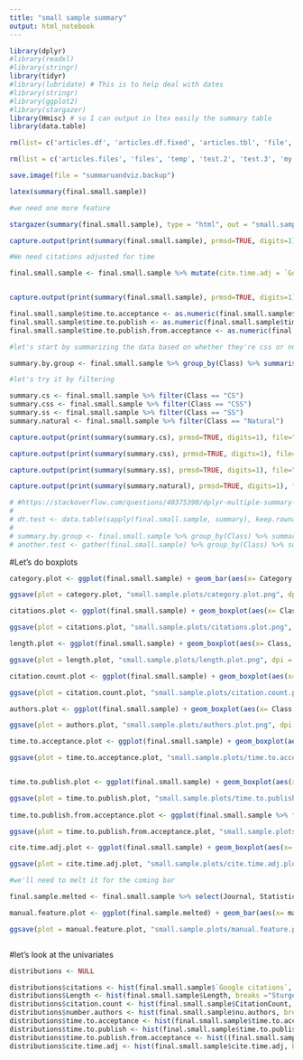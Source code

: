 ---
title: "small sample summary"
output: html_notebook
---

```{r}
library(dplyr)
#library(readxl)
#library(stringr)
library(tidyr)
#library(lubridate) # This is to help deal with dates
#library(stringr)
#library(ggplot2)
#library(stargazer)
library(Hmisc) # so I can output in ltex easily the summary table
library(data.table)


```


```{r}
rm(list= c('articles.df', 'articles.df.fixed', 'articles.tbl', 'file', 'manual.data', 'small.sample.data', 'small.sample.data.join', 'tbl', 'test', 'the.df', 'the.df.fixed', 'wos.articles.subframe'))

rm(list = c('articles.files', 'files', 'temp', 'test.2', 'test.3', 'my.time.format'))

save.image(file = "summaruandviz.backup")

latex(summary(final.small.sample))

#we need one more feature 

stargazer(summary(final.small.sample), type = "html", out = "small.sample.summary.doc")

capture.output(print(summary(final.small.sample), prmsd=TRUE, digits=1), file="small.sample.summary.txt")

#We need citations adjusted for time

final.small.sample <- final.small.sample %>% mutate(cite.time.adj = `Google citations` / as.integer(difftime('2019-06-01', Issue, units = "weeks")))


capture.output(print(summary(final.small.sample), prmsd=TRUE, digits=1), file="small.sample.summary.txt")
```

```{r}

final.small.sample$time.to.acceptance <- as.numeric(final.small.sample$time.to.acceptance)
final.small.sample$time.to.publish <- as.numeric(final.small.sample$time.to.publish)
final.small.sample$time.to.publish.from.acceptance <- as.numeric(final.small.sample$time.to.publish.from.acceptance)

#let's start by summarizing the data based on whether they're css or not. 

summary.by.group <- final.small.sample %>% group_by(Class) %>% summarise_if(is.numeric, .funs = c(min,  median, mean, max))

#let's try it by filtering

summary.cs <- final.small.sample %>% filter(Class == "CS") 
summary.css <- final.small.sample %>% filter(Class == "CSS") 
summary.ss <- final.small.sample %>% filter(Class == "SS") 
summary.natural <- final.small.sample %>% filter(Class == "Natural") 

capture.output(print(summary(summary.cs), prmsd=TRUE, digits=1), file="summary.cs.txt")

capture.output(print(summary(summary.css), prmsd=TRUE, digits=1), file="summary.css.txt")

capture.output(print(summary(summary.ss), prmsd=TRUE, digits=1), file="summary.ss.txt")

capture.output(print(summary(summary.natural), prmsd=TRUE, digits=1), file="summary.natural.txt")

# #https://stackoverflow.com/questions/40375390/dplyr-multiple-summary-functions
# 
# dt.test <- data.table(sapply(final.small.sample, summary), keep.rownames = T) 
# 
# summary.by.group <- final.small.sample %>% group_by(Class) %>% summarise_if(is.numeric, funs(summary))
# another.test <- gather(final.small.sample) %>% group_by(Class) %>% summarise_all(funs(min,max))

```

#Let's do boxplots

```{r}

category.plot <- ggplot(final.small.sample) + geom_bar(aes(x= Category, fill = Class, label = Category), stat = "count") + theme_light(base_size = 12) + xlab("Editor Assigned Category") + ylab("Frequency") + ggtitle("Classification Given Category (2016-2019)") + theme(plot.title = element_text(hjust = 0.5), axis.text.x = element_text(angle = 45, hjust = 1.5, size = 5)) 

ggsave(plot = category.plot, "small.sample.plots/category.plot.png", dpi = 600, width = 9,  height = 5, units = 'in')

citations.plot <- ggplot(final.small.sample) + geom_boxplot(aes(x= Class, y = `Google citations`, color = Class)) + theme_light(base_size = 14, family = "Helvetica Serif") + xlab("Classification") + ylab("Google Citations") + ggtitle("Citations (2016-2019)") + theme(plot.title = element_text(hjust = 0.5))

ggsave(plot = citations.plot, "small.sample.plots/citations.plot.png", dpi = 600, width = 6,  height = 5, units = 'in')

length.plot <- ggplot(final.small.sample) + geom_boxplot(aes(x= Class, y = Length, color = Class)) + theme_light(base_size = 14) + xlab("Classification") + ylab("Length (pages)") + ggtitle("Length (2016-2019)") + theme(plot.title = element_text(hjust = 0.5))

ggsave(plot = length.plot, "small.sample.plots/length.plot.png", dpi = 600, width = 6,  height = 5, units = 'in')

citation.count.plot <- ggplot(final.small.sample) + geom_boxplot(aes(x= Class, y = CitationCount, color = Class)) + theme_light(base_size = 14) + xlab("Classification") + ylab("Papers Cited") + ggtitle("Papers Cited (2016-2019)") + theme(plot.title = element_text(hjust = 0.5))

ggsave(plot = citation.count.plot, "small.sample.plots/citation.count.plot.png", dpi = 600, width = 6,  height = 5, units = 'in')

authors.plot <- ggplot(final.small.sample) + geom_boxplot(aes(x= Class, y= nu.authors, color = Class)) + theme_light(base_size = 14) + xlab("Classification") + ylab("Number of Authors") + ggtitle("Number of Authors on a Paper (2016-2019)") + theme(plot.title = element_text(hjust = 0.5)) + scale_y_continuous("Number of Authors", breaks = seq(0,100, 10), minor_breaks = seq(0,100, 5))

ggsave(plot = authors.plot, "small.sample.plots/authors.plot.png", dpi = 600, width = 6,  height = 5, units = 'in')

time.to.acceptance.plot <- ggplot(final.small.sample) + geom_boxplot(aes(x= Class, y= time.to.acceptance, color = Class)) + theme_light(base_size = 14) + xlab("Classification") + ylab("Acceptance Time (days)") + ggtitle("Time to Acceptance (2016-2019)") + theme(plot.title = element_text(hjust = 0.5)) #+ scale_y_continuous("Acceptance Time (days)", breaks = seq(0,100, 10), minor_breaks = seq(0,100, 5))

ggsave(plot = time.to.acceptance.plot, "small.sample.plots/time.to.acceptance.plot.png", dpi = 600, width = 6,  height = 5, units = 'in')


time.to.publish.plot <- ggplot(final.small.sample) + geom_boxplot(aes(x= Class, y= time.to.publish, color = Class)) + theme_light(base_size = 14) + xlab("Classification") + ylab("Publication Time (days)") + ggtitle("Publication Time (2016-2019)") + theme(plot.title = element_text(hjust = 0.5)) #+ scale_y_continuous("Publication Time (days)", breaks = seq(0,100, 10), minor_breaks = seq(0,100, 5))

ggsave(plot = time.to.publish.plot, "small.sample.plots/time.to.publish.plot.png", dpi = 600, width = 6,  height = 5, units = 'in')
       
time.to.publish.from.acceptance.plot <- ggplot(final.small.sample %>% filter(time.to.publish.from.acceptance > 0)) + geom_boxplot(aes(x= Class, y= time.to.publish.from.acceptance, color = Class)) + theme_light(base_size = 14) + xlab("Classification") + ylab("Time to Publish From Acceptance (days)") + ggtitle("Time to Publish From Acceptance (2016-2019)") #+ theme(plot.title = element_text(hjust = 0.5)) + scale_y_continuous("Time to Publish From Acceptance (days)", breaks = seq(0,100, 10), minor_breaks = seq(0,100, 5))

ggsave(plot = time.to.publish.from.acceptance.plot, "small.sample.plots/time.to.publish.from.acceptance.plot.png", dpi = 600, width = 6,  height = 5, units = 'in')

cite.time.adj.plot <- ggplot(final.small.sample) + geom_boxplot(aes(x= Class, y= cite.time.adj, color = Class)) + theme_light(base_size = 14) + xlab("Classification") + ylab("Citation Rate [Adjusted] (per week)") + ggtitle("Citation Rate [Adjusted] (per week) (2016-2019)") + theme(plot.title = element_text(hjust = 0.5)) #+ scale_y_continuous("Citation Rate [Adjusted] (per week)", breaks = seq(0,100, 10), minor_breaks = seq(0,100, 5))

ggsave(plot = cite.time.adj.plot, "small.sample.plots/cite.time.adj.plot.png", dpi = 600, width = 6,  height = 5, units = 'in')

#we'll need to melt it for the coming bar

final.sample.melted <- final.small.sample %>% select(Journal, Statistics, Formulas, Visuals, Networks, Simulation, Class) %>% melt(measure.vars = c(2,3,4,5,6), variable.name = "manual.feature", variable.factor = T, value.factor = T) %>% filter(value == TRUE) %>% filter(Class %in% c("Natural", "CSS"))

manual.feature.plot <- ggplot(final.sample.melted) + geom_bar(aes(x= manual.feature, fill = Class), position = "fill", stat = "count") + theme_light(base_size = 12) + ylab("Proportion") + ggtitle("Manually Collected Features (2016-2019)") + theme(plot.title = element_text(hjust = 0.5), axis.text.x = element_text(angle = 45, hjust = 1, size = 12)) + geom_hline(linetype = 2, yintercept = 0.5) + xlab("")

ggsave(plot = manual.feature.plot, "small.sample.plots/manual.feature.plot.png", dpi = 600, width = 9,  height = 5, units = 'in')



```

#let's look at the univariates

```{r}

distributions <- NULL

distributions$citations <- hist(final.small.sample$`Google citations`, breaks ="Sturges")
distributions$Length <- hist(final.small.sample$Length, breaks ="Sturges")
distributions$citation.count <- hist(final.small.sample$CitationCount, breaks ="Sturges")
distributions$number.authors <- hist(final.small.sample$nu.authors, breaks ="Sturges")
distributions$time.to.acceptance <- hist(final.small.sample$time.to.acceptance, breaks ="Sturges")
distributions$time.to.publish <- hist(final.small.sample$time.to.publish, breaks ="Sturges")
distributions$time.to.publish.from.acceptance <- hist((final.small.sample %>% filter(time.to.publish.from.acceptance >0))$time.to.publish.from.acceptance , breaks ="Sturges")
distributions$cite.time.adj <- hist(final.small.sample$cite.time.adj, breaks ="Sturges")






```
